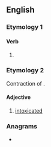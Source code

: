==English==

===Etymology 1===

====Verb====
{{head|en|verb form}}

# {{en-past of|rat}}

===Etymology 2===
Contraction of {{m|en|rat-arsed}}.

====Adjective====
{{en-adj}}

# {{lb|en|British|slang}} [[intoxicated]]

===Anagrams===
* {{anagrams|en|a=adertt|tarted|tetrad}}